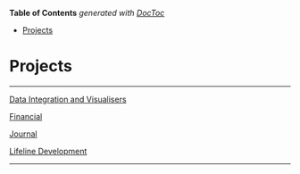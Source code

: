 <!-- START doctoc generated TOC please keep comment here to allow auto update -->
<!-- DON'T EDIT THIS SECTION, INSTEAD RE-RUN doctoc TO UPDATE -->
**Table of Contents**  *generated with [DocToc](https://github.com/thlorenz/doctoc)*

- [Projects](#projects)

<!-- END doctoc generated TOC please keep comment here to allow auto update -->

# Projects

---

[Data Integration and Visualisers](Data%20Integration%20and%20Visualisers.md)

[Financial](Financial.md)

[Journal](Journal.md)

[Lifeline Development](Lifeline%20Development.md)

---